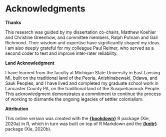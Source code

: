 # Acknowledgments {-}

**Thanks**

This research was guided by my dissertation co-chairs, Matthew Koehler and Christine Greenhow, and committee members, Ralph Putnam and Gail Richmond. Their wisdom and expertise have significantly shaped my ideas. I am also deeply grateful for my colleague Paul Reimer, who served as a second coder to test and improve inter-rater reliability.

**Land Acknowledgment**

I have learned from the faculty at Michigan State University in East Lansing MI, built on the traditional land of the Peoria, Anishinabewaki, Odawa, and Sauk Peoples, and I have lived and completed my graduate school work in Lancaster County PA, on the traditional land of the Susquehannock People. This acknowledgment demonstrates a commitment to continue the process of working to dismantle the ongoing legacies of settler colonialism.

**Attribution**

This online version was created with the [**{bookdown}**](https://CRAN.R-project.org/package=bookdown/) R package (Xie, 2020a) in R, which in turn was built on top of R Markdown and the [**{knitr}**](https://CRAN.R-project.org/package=knitr/) package (Xie, 2020b).
